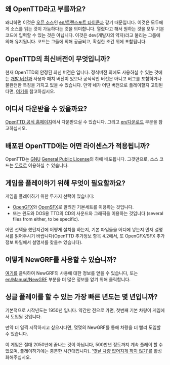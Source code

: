 ==왜 OpenTTD라고 부를까요?==
왜냐하면 이것은 [http://www.opensource.org/ 오픈 소스]인 [[en/트랜스포트 타이쿤]]과 같기 때문입니다.
이것은 모두에게 소스를 읽는 것이 가능하다는 것을 의미합니다.  열렸다고 해서 원하는 것을 모두 기본 코드에 입력할 수 있는 것은 아닙니다. 이것은 dev(개발자의 약자)라고 불리는 그룹에 의해 유지됩니다.  코드는 그들에 의해 공급되고, 확실한 조건 위에 포함됩니다.

==OpenTTD의 최신버전이 무엇입니까?==
현재 OpenTTD의 안정된 최신 버전은 {{en/Version}}입니다. 정식버전 외에도 사용하실 수 있는 것에는 [[en/Archive/Community/Nightly build|개발 버전]]과 사용자 패치 버전이 있으나 공식적인 버전은 아니고 버그를 포함하거나 불완전한 특징을 가지고 있을 수 있습니다. 만약 네가 어떤 버전으로 플레이할지 고민된다면, [[en/Archive/Community/FAQ OpenTTD versions|여기]]를 참고하십시오.

==어디서 다운받을 수 있을까요?==
[http://www.openttd.org/download-stable OpenTTD 공식 홈페이지]에서 다운받으실 수 있습니다. 그리고 [[en/다운로드]] 부분을 참고하십시오.
==배포된 OpenTTD에는 어떤 라이센스가 적용됩니까?==
OpenTTD는 [http://www.gnu.org/ GNU] [http://www.gnu.org/copyleft/gpl.html General Public License]의 하에 배포됩니다.  그것만으로, 소스 코드는 [[en/Development/FAQ development#how-can-i-obtain-the-source-code|무료]]로 이용하실 수 있습니다.
==게임을 플레이하기 위해 무엇이 필요할까요?==
게임을 플레이하기 위한 두가지 선택이 있습니다:
* [http://dev.openttdcoop.org/projects/opengfx OpenGFX ]와 [http://dev.openttdcoop.org/projects/opensfx OpenSFX ]로 알려진 기본세트를 이용하는 것입니다.
* 또는 윈도와 DOS용 TTD의 CD의 사운드와 그래픽을 이용하는 것입니다 (several files from either, to be specific).
어떤 선택을 했던지간에 어떻게 설치를 하는지, 기본 파일들을 어디에 넣는지 먼저 설명서를 읽어주시기 바랍니다(OpenTTD 추가정보 항목 4.2에서, 또 OpenGFX/SFX 추가정보 파일에서 설명서를 찾을수 있습니다).

==어떻게 NewGRF를 사용할 수 있습니까?==
[[en/Archive/Community/NewGRF FAQ|여기]]를 클릭하여 NewGRF의 사용에 대한 정보를 얻을 수 있습니다, 또는 [[en/Manual/NewGRF]] 부분을 더 많은 정보를 얻기 위해 클릭합니다.
==싱글 플레이를 할 수 있는 가장 빠른 년도는 몇 년입니까?==
기본적으로 시작년도는 1950년 입니다. 약간만 전으로 가면, 첫번째 기본 차량이 게임에서 도입될 것입니다.

만약 더 일찍 시작하시고 싶으시다면, 몇몇의 NewGRF를 통해 차량을 더 빨리 도입할 수 있습니다.

이 게임은 절대 2050년에 끝나는 것이 아닙니다, 500만년 정도까지 계속 플레이 할 수 있으며, 플레이하기에는 충분한 시간대입니다{{en/Emoticon|:)}}). [[en/Archive/Manual/Settings/Advanced Settings/Vehicles#vehicles-never-expire|'옛날 차량 없어지게 하지 않기']]를 활성화해주십시오.